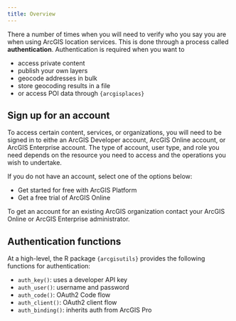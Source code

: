 ```yaml
---
title: Overview
---
```


There a number of times when you will need to verify who you say you are when using ArcGIS location services. This is done through a process called **authentication**. Authentication is required when you want to

- access private content
- publish your own layers
- geocode addresses in bulk 
- store geocoding results in a file
- or access POI data through `{arcgisplaces}`

## Sign up for an account 

To access certain content, services, or organizations, you will need to be signed in to eithe an ArcGIS Developer account, ArcGIS Online account, or ArcGIS Enterprise account. The type of account, user type, and role you need depends on the resource you need to access and the operations you wish to undertake.

If you do not have an account, select one of the options below: 

- Get started for free with ArcGIS Platform
- Get a free trial of ArcGIS Online

:::{.callout-tip}
To get an account for an existing ArcGIS organization contact your ArcGIS Online or ArcGIS Enterprise administrator.
:::

## Authentication functions

At a high-level, the R  package `{arcgisutils}` provides the following functions for authentication: 

- `auth_key()`: uses a developer API key
- `auth_user()`: username and password
- `auth_code()`: OAuth2 Code flow
- `auth_client()`: OAuth2 client flow
- `auth_binding()`: inherits auth from ArcGIS Pro


